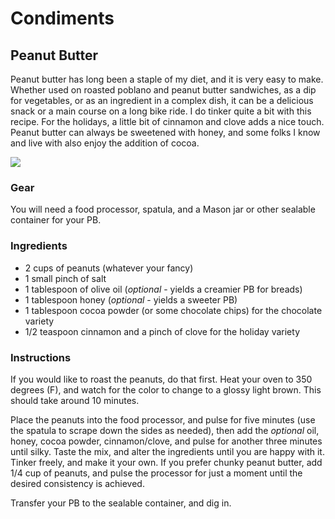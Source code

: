# Condiments

## Peanut Butter

Peanut butter has long been a staple of my diet, and it is very easy to make. Whether used on roasted poblano and peanut butter sandwiches, as a dip for vegetables, or as an ingredient in a complex dish, it can be a delicious snack or a main course on a long bike ride. I do tinker quite a bit with this recipe. For the holidays, a little bit of cinnamon and clove adds a nice touch. Peanut butter can always be sweetened with honey, and some folks I know and live with also enjoy the addition of cocoa.

![](./images/peanut-butter.jpg)

### Gear

You will need a food processor, spatula, and a Mason jar or other sealable container for your PB.

### Ingredients

  * 2 cups of peanuts (whatever your fancy)
  * 1 small pinch of salt
  * 1 tablespoon of olive oil (_optional_ - yields a creamier PB for breads)
  * 1 tablespoon honey (_optional_ - yields a sweeter PB)
  * 1 tablespoon cocoa powder (or some chocolate chips) for the chocolate variety
  * 1/2 teaspoon cinnamon and a pinch of clove for the holiday variety

### Instructions

If you would like to roast the peanuts, do that first. Heat your oven to 350 degrees (F), and watch for the color to change to a glossy light brown. This should take around 10 minutes.

Place the peanuts into the food processor, and pulse for five minutes (use the spatula to scrape down the sides as needed), then add the _optional_ oil, honey, cocoa powder, cinnamon/clove, and pulse for another three minutes until silky. Taste the mix, and alter the ingredients until you are happy with it. Tinker freely, and make it your own. If you prefer chunky peanut butter, add 1/4 cup of peanuts, and pulse the processor for just a moment until the desired consistency is achieved.

Transfer your PB to the sealable container, and dig in.
